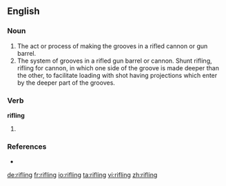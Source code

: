 ==English==

===Noun===
{{en-noun}}

# The act or process of making the grooves in a rifled cannon or gun barrel.
# The system of grooves in a rifled gun barrel or cannon. Shunt rifling, rifling for cannon, in which one side of the groove is made deeper than the other, to facilitate loading with shot having projections which enter by the deeper part of the grooves.

===Verb===
'''rifling'''

# {{present participle of|[[rifle]]}}

===References===
* {{R:Webster 1913}}

[[de:rifling]]
[[fr:rifling]]
[[io:rifling]]
[[ta:rifling]]
[[vi:rifling]]
[[zh:rifling]]